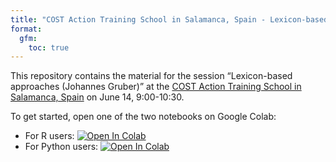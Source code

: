 ```yaml
---
title: "COST Action Training School in Salamanca, Spain - Lexicon-based approaches"
format: 
  gfm:
    toc: true
---
```


This repository contains the material for the session "Lexicon-based approaches (Johannes Gruber)" at the [COST Action Training School in Salamanca, Spain](https://www.opinion-network.eu/updates/cost-action-training-school-in-salamanca-spain_2023-11-07) on June 14, 9:00-10:30.

To get started, open one of the two notebooks on Google Colab:

- For R users: [![Open In Colab](https://colab.research.google.com/assets/colab-badge.svg)](https://colab.research.google.com/github/JBGruber/copa_summer-school-dictionary/blob/main/Lexicon-based-approaches-4r.ipynb)
- For Python users: [![Open In Colab](https://colab.research.google.com/assets/colab-badge.svg)](https://colab.research.google.com/github/JBGruber/copa_summer-school-dictionary/blob/main/Lexicon-based-approaches-4py.ipynb)
